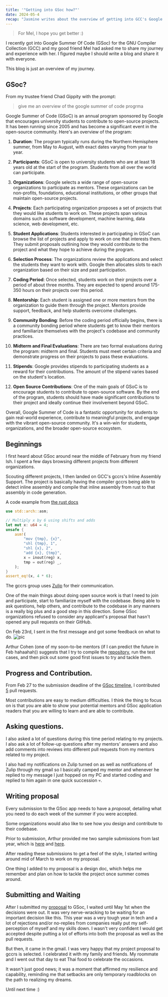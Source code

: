 ```yaml
---
title: '"Getting into GSoc how?"'
date: 2024-05-4
recap: "Jasmine writes about the overview of getting into GCC's Google Summer Of Code 2024, from a request of a friend."
---
```



> For Mel, I hope you get better :)

I recently got into Google Summer Of Code (GSoc) for the GNU Compiler Collection
(GCC) and my good friend Mel had asked me to share my journey and
experience with her.
I figured maybe I should write a blog and share it with everyone.

This blog is just an overview of my journey.
## GSoc?
From my trustee friend Chad Gippity with the prompt:
> give me an overview of the google summer of code progrma


Google Summer of Code (GSoC) is an annual program sponsored by Google that encourages university students to contribute to open-source projects. It has been running since 2005 and has become a significant event in the open-source community. Here's an overview of the program:

1. **Duration**: The program typically runs during the Northern Hemisphere summer, from May to August, with exact dates varying from year to year.

2. **Participants**: GSoC is open to university students who are at least 18 years old at the start of the program. Students from all over the world can participate.

3. **Organizations**: Google selects a wide range of open-source organizations to participate as mentors. These organizations can be non-profits, foundations, educational institutions, or other groups that maintain open-source projects.

4. **Projects**: Each participating organization proposes a set of projects that they would like students to work on. These projects span various domains such as software development, machine learning, data science, web development, etc.

5. **Student Applications**: Students interested in participating in GSoC can browse the list of projects and apply to work on one that interests them. They submit proposals outlining how they would contribute to the project and what they hope to achieve during the program.

6. **Selection Process**: The organizations review the applications and select the students they want to work with. Google then allocates slots to each organization based on their size and past participation.

7. **Coding Period**: Once selected, students work on their projects over a period of about three months. They are expected to spend around 175-350 hours on their projects over this period.

8. **Mentorship**: Each student is assigned one or more mentors from the organization to guide them through the project. Mentors provide support, feedback, and help students overcome challenges.

9. **Community Bonding**: Before the coding period officially begins, there is a community bonding period where students get to know their mentors and familiarize themselves with the project's codebase and community practices.

10. **Midterm and Final Evaluations**: There are two formal evaluations during the program: midterm and final. Students must meet certain criteria and demonstrate progress on their projects to pass these evaluations.

11. **Stipends**: Google provides stipends to participating students as a reward for their contributions. The amount of the stipend varies based on the student's location.

12. **Open Source Contributions**: One of the main goals of GSoC is to encourage students to contribute to open-source software. By the end of the program, students should have made significant contributions to their project and ideally continue their involvement beyond GSoC.

Overall, Google Summer of Code is a fantastic opportunity for students to gain real-world experience, contribute to meaningful projects, and engage with the vibrant open-source community. It's a win-win for students, organizations, and the broader open-source ecosystem.

## Beginnings

I first heard about GSoc around near the middle of February from my friend Ish. I spent a few days browsing different projects
from different organizations.

Scouting different projects, I then landed on GCC's gccrs's Inline Assembly Support. The project is basically having the compiler
gccrs being able to detect inline assembly and compile that inline assembly from rust to that assembly in code generation.

A code example from [the rust docs](https://doc.rust-lang.org/reference/inline-assembly.html)
```rust
use std::arch::asm;

// Multiply x by 6 using shifts and adds
let mut x: u64 = 4;
unsafe {
    asm!(
        "mov {tmp}, {x}",
        "shl {tmp}, 1",
        "shl {x}, 2",
        "add {x}, {tmp}",
        x = inout(reg) x,
        tmp = out(reg) _,
    );
}
assert_eq!(x, 4 * 6);
```

The gccrs group uses [Zulip](https://en.wikipedia.org/wiki/Zulip) for their communication.

One of the main things about doing open source work is that I need to join and participate,
start to familiarize myself with the codebase. Being able to ask questions, help others, and contribute to the
codebase in any manners is a really big plus and a good step in this direction. Some GSoc organizations refused to
consider any applicant's proposal that hasn't opened any pull requests on their GitHub.

On Feb 23rd, I sent in the first message and got some feedback on what to do.
![pic](/blogs/getting_gsoc_1.png)

Arthur Cohen (one of my soon-to-be mentors (if I can predict the future in Feb hahaahah)) suggests that I try to compile
the [repository](https://github.com/Rust-GCC/gccrs), run the test cases, and then pick out some good first issues to try
and tackle them.

## Progress and Contribution.

From Feb 27 to the submission deadline of the [GSoc timeline](https://summerofcode.withgoogle.com/programs/2024),
I contributed [5](https://github.com/Rust-GCC/gccrs/pulls?q=author%3Abadumbatish+created%3A%3C2024-04-10) pull requests.

Most contributions are easy to medium difficulties. I think the thing to focus on is that you are able to show
your potential mentors and GSoc application readers that you are willing to learn and are able to contribute.

## Asking questions.

I also asked a lot of questions during this time period relating to my projects.
I also ask a lot of follow-up questions after my mentors' answers and also add comments into reviews into different
pull requests from my mentors related to my project.

I also had my notifications on Zulip turned on as well as notifications of Zulip through my gmail so I basically
camped my mentor and whenever he replied to my message I just hopped on my PC and started coding and replied to him again
in one quick succession 💀.

## Writing proposal

Every submission to the GSoc app needs to have a *proposal*, detailing what you need to do each week of the summer if you were accepted.

Some organizations would also like to see how you design and contribute to their codebase.

Prior to submission, Arthur provided me two sample submissions from last year, which is [here](/blogs/getting_gsoc_sample_1.pdf) and [here](/blogs/getting_gsoc_sample_2.pdf).

After reading these submissions to get a feel of the style, I started writing around mid of March to work on my proposal.

One thing I added to my proposal is a design doc, which helps me remember and plan on how to tackle the project once summer comes around.
## Submitting and Waiting

After I submitted my [proposal](/posts/gsoc_prop) to GSoc, I waited until May 1st when the decisions were out. It was very nerve-wracking
to be waiting for an important decision like this. This year was a very tough year in tech and a lot of rejections and/or
no-replies from companies really put my self-perception of myself and my skills down. I wasn't very confident I would get
accepted despite putting a lot of efforts into both the proposal as well as the pull requests.

But then, it came in the gmail. I was very happy that my project proposal to gccrs is selected. I celebrated it with my family and friends.
My roommate and I went out that day to eat Thai food to celebrate the occasions.

It wasn't just good news; it was a moment that affirmed my resilience and capability,
reminding me that setbacks are only temporary roadblocks on the path to realizing my dreams.

Until next time :)